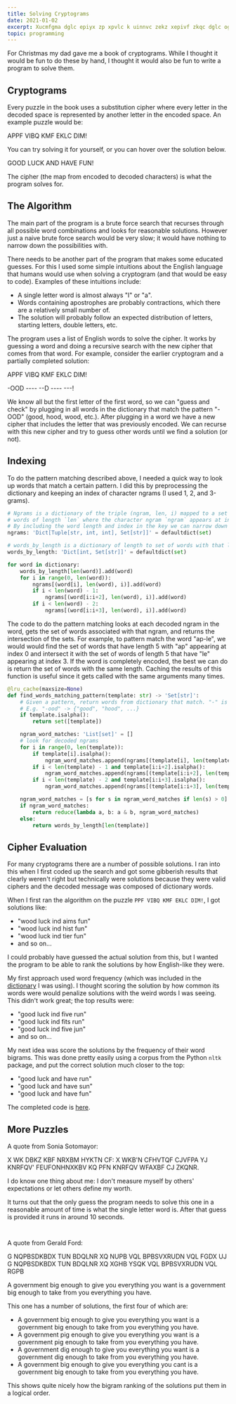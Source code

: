 ```yaml
---
title: Solving Cryptograms
date: 2021-01-02
excerpt: Xucmfgma dglc epiyx zp xpvlc k uinnvc zekz xepivf zkqc dglc ogmizcx.
topic: programming
---
```


For Christmas my dad gave me a book of cryptograms. While I thought it would be fun to do these by hand,
I thought it would also be fun to write a program to solve them.

## Cryptograms

Every puzzle in the book uses a substitution cipher where every letter in the decoded space is represented
by another letter in the encoded space. An example puzzle would be:

<div class="cryptogram"><p>APPF VIBQ KMF EKLC DIM!</p></div>

You can try solving it for yourself, or you can hover over the solution below.

<div class="solution"><p>GOOD LUCK AND HAVE FUN!</p></div>

The cipher (the map from encoded to decoded characters) is what the program solves for.

## The Algorithm

The main part of the program is a brute force search that recurses through all possible word combinations and looks for
reasonable solutions. However just a naive brute force search would be very slow; it would have nothing to narrow down
the possibilities with.

There needs to be another part of the program that makes some educated guesses. For this
I used some simple intuitions about the English language that humans would use when solving a cryptogram (and that would
be easy to code). Examples of these intuitions include:
- A single letter word is almost always "I" or "a".
- Words containing apostrophes are probably contractions, which there are a relatively small number of.
- The solution will probably follow an expected distribution of letters, starting letters, double letters, etc.

The program uses a list of English words to solve the cipher. It works by guessing a word and doing a recursive
search with the new cipher that comes from that word. For example, consider the earlier cryptogram and a partially
completed solution:

<div class="cryptogram"><p>APPF VIBQ KMF EKLC DIM!</p></div>
<div class="cryptogram"><p>-OOD ---- --D ---- ---!</p></div>

We know all but the first letter of the first word, so we can "guess and check" by plugging in all words in the dictionary that match
the pattern "-OOD" (good, hood, wood, etc.). After plugging in a word we have a new cipher that includes the letter that
was previously encoded. We can recurse with this new cipher and try to guess other words until we find a solution (or not).

## Indexing

To do the pattern matching described above, I needed a quick way to look up words that match a certain pattern. I did
this by preprocessing the dictionary and keeping an index of character ngrams (I used 1, 2, and 3-grams).

```py
# Ngrams is a dictionary of the triple (ngram, len, i) mapped to a set of
# words of length `len` where the character ngram `ngram` appears at index `i`.
# By including the word length and index in the key we can narrow down word matches.
ngrams: 'Dict[Tuple[str, int, int], Set[str]]' = defaultdict(set)

# words_by_length is a dictionary of length to set of words with that length.
words_by_length: 'Dict[int, Set[str]]' = defaultdict(set)

for word in dictionary:
    words_by_length[len(word)].add(word)
    for i in range(0, len(word)):
        ngrams[(word[i], len(word), i)].add(word)
        if i < len(word) - 1:
            ngrams[(word[i:i+2], len(word), i)].add(word)
        if i < len(word) - 2:
            ngrams[(word[i:i+3], len(word), i)].add(word)
```

The code to do the pattern matching looks at each decoded ngram in the word, gets the set of words associated with that
ngram, and returns the intersection of the sets. For example, to pattern match the word "ap-le", we would would find the set of
words that have length 5 with "ap" appearing at index 0 and intersect it with the set of words of length 5 that have "le" appearing
at index 3. If the word is completely encoded, the best we can do is return the set of words with the same length.
Caching the results of this function is useful since it gets called with the same arguments many times.

```py
@lru_cache(maxsize=None)
def find_words_matching_pattern(template: str) -> 'Set[str]':
    # Given a pattern, return words from dictionary that match. "-" is a wildcard.
    # E.g. "-ood" -> {"good", "hood", ...}
    if template.isalpha():
        return set([template])

    ngram_word_matches: 'List[set]' = []
    # look for decoded ngrams
    for i in range(0, len(template)):
        if template[i].isalpha():
            ngram_word_matches.append(ngrams[(template[i], len(template), i)])
        if i < len(template) - 1 and template[i:i+2].isalpha():
            ngram_word_matches.append(ngrams[(template[i:i+2], len(template), i)])
        if i < len(template) - 2 and template[i:i+3].isalpha():
            ngram_word_matches.append(ngrams[(template[i:i+3], len(template), i)])

    ngram_word_matches = [s for s in ngram_word_matches if len(s) > 0]
    if ngram_word_matches:
        return reduce(lambda a, b: a & b, ngram_word_matches)
    else:
        return words_by_length[len(template)]
```

## Cipher Evaluation

For many cryptograms there are a number of possible solutions. I ran into this when I first coded up the search and got
some gibberish results that clearly weren't right but technically were solutions because they were valid ciphers and the
decoded message was composed of dictionary words.

When I first ran the algorithm on the puzzle `PPF VIBQ KMF EKLC DIM!`, I got solutions like:
- "wood luck ind aims fun"
- "wood luck ind hist fun"
- "wood luck ind tier fun"
- and so on...

I could probably have guessed the actual solution from this, but I wanted the program to be able to rank the solutions
by how English-like they were.

My first approach used word frequency (which was included in the [dictionary](https://github.com/first20hours/google-10000-english)
I was using). I thought scoring the solution by how common its words were would penalize solutions with the weird words I was seeing.
This didn't work great; the top results were:
- "good luck ind five run"
- "good luck ind fits run"
- "good luck ind five jun"
- and so on...

My next idea was score the solutions by the frequency of their word bigrams. This was done pretty easily using a corpus from
the Python `nltk` package, and put the correct solution much closer to the top:
- "good luck and have run"
- "good luck and have sun"
- "good luck and have fun"

The completed code is [here](https://github.com/cselig/puzzles/blob/main/notebooks/cryptograms.ipynb).

## More Puzzles

A quote from Sonia Sotomayor:

<div class="cryptogram"><p>X WK DBKZ KBF NRXBM HYKTN CF: X WKB'N CFHVTQF CJVFPA YJ KNRFQV' FEUFONHNXKBV KQ PFN KNRFQV WFAXBF CJ ZKQNR.</p></div>

<div class="solution"><p>I do know one thing about me: I don't measure myself by others' expectations or let others define my worth.</p></div>

It turns out that the only guess the program needs to solve this one in a reasonable amount of time is what the single letter word is.
After that guess is provided it runs in around 10 seconds.

<!-- blank lines in markdown remains a mystery... -->
<div style="margin-top: 3em;"></div>

A quote from Gerald Ford:

<div class="cryptogram"><p>G NQPBSDKBDX TUN BDQLNR XQ NUPB VQL BPBSVXRUDN VQL FGDX UJ G NQPBSDKBDX TUN BDQLNR XQ XGHB YSQK VQL BPBSVXRUDN VQL RGPB</p></div>
<div class="solution"><p>A government big enough to give you everything you want is a government big enough to take from you everything you have.</p></div>

This one has a number of solutions, the first four of which are:
<div class="solution">
  <ul>
    <li>A government big enough to give you everything you want is a government big enough to take from you everything you have.</li>
    <li>A government pig enough to give you everything you want is a government pig enough to take from you everything you have.</li>
    <li>A government dig enough to give you everything you want is a government dig enough to take from you everything you have.</li>
    <li>A government big enough to give you everything you cant is a government big enough to take from you everything you have.</li>
  </ul>
</div>

This shows quite nicely how the bigram ranking of the solutions put them in a logical order.
